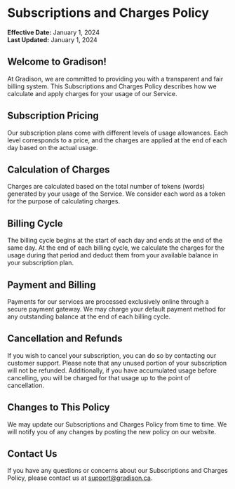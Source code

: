 # Subscriptions and Charges Policy

**Effective Date:** January 1, 2024 \
**Last Updated:** January 1, 2024

## Welcome to Gradison!

At Gradison, we are committed to providing you with a transparent and fair billing system. This Subscriptions and Charges Policy describes how we calculate and apply charges for your usage of our Service.

## Subscription Pricing

Our subscription plans come with different levels of usage allowances. Each level corresponds to a price, and the charges are applied at the end of each day based on the actual usage.

## Calculation of Charges

Charges are calculated based on the total number of tokens (words) generated by your usage of the Service. We consider each word as a token for the purpose of calculating charges.

## Billing Cycle

The billing cycle begins at the start of each day and ends at the end of the same day. At the end of each billing cycle, we calculate the charges for the usage during that period and deduct them from your available balance in your subscription plan.

## Payment and Billing

Payments for our services are processed exclusively online through a secure payment gateway. We may charge your default payment method for any outstanding balance at the end of each billing cycle.

## Cancellation and Refunds

If you wish to cancel your subscription, you can do so by contacting our customer support. Please note that any unused portion of your subscription will not be refunded. Additionally, if you have accumulated usage before cancelling, you will be charged for that usage up to the point of cancellation.


## Changes to This Policy

We may update our Subscriptions and Charges Policy from time to time. We will notify you of any changes by posting the new policy on our website.

## Contact Us

If you have any questions or concerns about our Subscriptions and Charges Policy, please contact us at support@gradison.ca.
